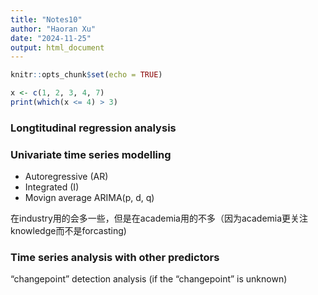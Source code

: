 ```yaml
---
title: "Notes10"
author: "Haoran Xu"
date: "2024-11-25"
output: html_document
---
```


```r
knitr::opts_chunk$set(echo = TRUE)
```

```r
x <- c(1, 2, 3, 4, 7)
print(which(x <= 4) > 3)
```

### Longtitudinal regression analysis

### Univariate time series modelling

- Autoregressive (AR)
- Integrated (I)
- Movign average
ARIMA(p, d, q)

在industry用的会多一些，但是在academia用的不多（因为academia更关注knowledge而不是forcasting)

### Time series analysis with other predictors

"changepoint" detection analysis (if the "changepoint" is unknown)











